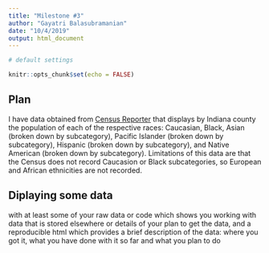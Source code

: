 ```yaml
---
title: "Milestone #3"
author: "Gayatri Balasubramanian"
date: "10/4/2019"
output: html_document
---
```


```r

# default settings

knitr::opts_chunk$set(echo = FALSE)

```

## Plan

I have data obtained from [Census Reporter]("censusreporter.org") that displays by Indiana county the population of each of the respective races: Caucasian, Black, Asian (broken down by subcategory), Pacific Islander (broken down by subcategory), Hispanic (broken down by subcategory), and Native American (broken down by subcategory). Limitations of this data are that the Census does not record Caucasion or Black subcategories, so European and African ethnicities are not recorded.

## Diplaying some data

with at least some of your raw data or code which shows you working with data that is stored elsewhere or details of your plan to get the data, and a reproducible html which provides a brief description of the data: where you got it, what you have done with it so far and what you plan to do